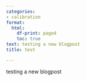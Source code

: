 ```yaml
---
categories:
- calibration
format:
  html:
    df-print: paged
    toc: true
text: testing a new blogpost
title: test

---
```

testing a new blogpost
